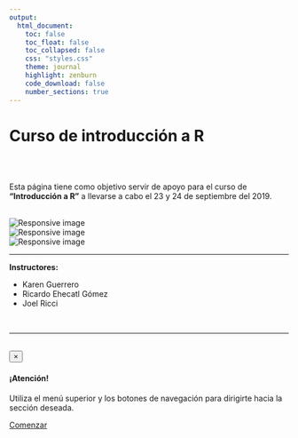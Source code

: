 ```yaml
---
output:
  html_document:
    toc: false
    toc_float: false
    toc_collapsed: false
    css: "styles.css"
    theme: journal
    highlight: zenburn
    code_download: false
    number_sections: true
---
```


<div class="container">
<div class="jumbotron">
  <h1 class="display-4 text-center pb-3">Curso de introducción a R</h1>
  <br><br>
  <p class="lead text-center">
    Esta página tiene como objetivo servir de apoyo para el curso de <strong>"Introducción a R"</strong> a llevarse a cabo el 23 y 24 de septiembre del 2019.
  </p>
  <br>
  <div class="container-fluid p-5">
  <div class="row">
  <div class="col-xm-12 col-sm-4 text-center"><img src="https://www.cicese.edu.mx/cicese2/assets/img/cicese.png" class="img-responsive mx-auto d-block" alt="Responsive image"></div>
  <div class="col-xm-12 col-sm-4"><img src="https://jantoniomora.files.wordpress.com/2017/08/rlogo.png" class="img-responsive" alt="Responsive image"></div>
  <div class="col-xm-12 col-sm-4"><img src="https://www.rstudio.com/wp-content/uploads/2018/10/RStudio-Logo-Flat.png" class="img-responsive" alt="Responsive image"></div>
  </div>
  </div>
  
  <hr class="my-5">
  <p><strong>Instructores:</strong></p>
  <ul class="list-group list-group-flush">
  <li class="list-group-item col-sm-12 col-md-4">Karen Guerrero</li>
  <li class="list-group-item col-sm-12 col-md-4">Ricardo Ehecatl Gómez</li>
  <li class="list-group-item col-sm-12 col-md-4">Joel Ricci</li>
  </ul>
  
  <br>
  <hr class="my-4">
  <br>
  <div class="container py-5">
  <div class="alert alert-dismissible alert-warning py-5">
  <button type="button" class="close" data-dismiss="alert">&times;</button>
  <h4 class="alert-heading text-center">¡Atención!</h4>
  <p class="mb-0 text-center small">Utiliza el menú superior y los botones de navegación para dirigirte hacia la sección deseada.</p>
</div>
  </div>
  
  <p class="lead">
    <a class="btn btn-primary btn-lg btn-block" href="./intro_R_p1.html" role="button">Comenzar</a>
  </p>
</div>
</div>
